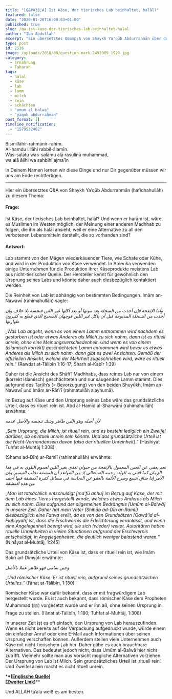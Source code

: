 ```yaml
---
title: "[Q&#038;A] Ist Käse, der tierisches Lab beinhaltet, halāl?"
featured: false
date: "2020-01-20T16:00:03+01:00"
published: true
slug: /qa-ist-kase-der-tierisches-lab-beinhaltet-halal
author: "Ibn Abdullah"
excerpt: "Ein übersetztes Q&amp;A von Shaykh Ya'qūb Abdurrahmān über das Thema, wie man heutzutage mit Lab umgehen sollte."
type: post
id: 2536
image: /uploads/2018/08/question-mark-2492009_1920.jpg
category:
  - Ernährung
  - Taharah
tags:
  - halal
  - käse
  - lab
  - lamm
  - milch
  - rein
  - schächten
  - "umum al balwa"
  - "yaqub abdurrahman"
post_format: []
timeline_notification:
  - "1579532462"
---
```


Bismillāhir-rahmānir-rahīm.  
Al-hamdu lillāhi rabbil-ālamīn.  
Was-salātu was-salāmu alā rasūlinā muhammad,  
wa alā ālihi wa sahbihi ajma’īn

In Deinem Namen lernen wir diese Dinge und nur Dir gegenüber müssen wir uns am Ende rechtfertigen.

---

Hier ein übersetztes Q&amp;A von Shaykh Ya’qūb Abdurrahmān (hafidhahullāh) zu diesem Thema:

#### Frage:

Ist Käse, der tierisches Lab beinhaltet, halāl? Und wenn er harām ist, wäre es Muslimen im Westen möglich, der Meinung einer anderen Madhhab zu folgen, die ihn als halāl ansieht, weil er eine Alternative zu all den verbotenen Lebensmitteln darstellt, die so vorhanden sind?

#### Antwort:

Lab stammt von den Mägen wiederkäuender Tiere, wie Schafe oder Kühe, und wird in der Produktion von Käse verwendet. In Amerika verwenden einige Unternehmen für die Produktion ihrer Käseprodukte meistens Lab aus nicht-tierischer Quelle. Der Hersteller kennt für gewöhnlich den Ursprung seines Labs und könnte daher auch diesbezüglich kontaktiert werden.

Die Reinheit von Lab ist abhängig von bestimmten Bedingungen. Imām an-Nawawī (rahimahullāh) sagte:

_وأما الإنفحة فإن أخذت من السخلة بعد موتها أو بعد أكلها غير اللبن فنجسة بلا خلاف وإن أخذت من السخلة المذبوحة قبل أن يأكل غير اللبن فوجهان الصحيح الذي قطع به كثيرون طهارتها_

„_Was Lab angeht, wenn es von einem Lamm entnommen wird nachdem es gestorben ist oder etwas Anderes als Milch zu sich nahm, dann ist es rituell unrein, ohne eine Meinungsverschiedenheit. Und wenn es von einem (islamisch korrekt) geschächteten Lamm entnommen wird bevor es etwas Anderes als Milch zu sich nahm, dann gibt es zwei Ansichten. Gemäß der offiziellen Ansicht, welche der Mehrheit zugeschrieben wird, wäre es rituell rein._“ (Rawdat at-Tālibīn 1:16-17; Sharh al-Kabīr 1:39)

Daher ist die Ansicht des Shāfi’ī Madhhabs, dass reines Lab nur von einem (korrekt islamisch) geschächteten und nur säugenden Lamm stammt. Dies aufgrund des Tarjīh’s (= Bevorzugung) von den beiden Shuyūkh, Imām an-Nawawī und Imām ar-Rāfi’ī (rahmatullāh alayhumā).

Im Bezug auf Käse und den Ursprung seines Labs wäre das grundsätzliche Urteil, dass es rituell rein ist. Abd al-Hamīd al-Sharwānī (rahimahullāh) erwähnte:

_لأن أصله وهو اللبن طاهر وشك تنجسه والأصل عدمه_

„_Sein Ursprung, die Milch, ist rituell rein, und es besteht lediglich ein Zweifel darüber, ob es rituell unrein sein könnte. Und das grundsätzliche Urteil ist die Nicht-Vorhandensein davon \[also der rituellen Unreinheit\]_.“ (Hāshiyat Tuhfat al-Muhtāj 1:308)

(Shams ad-Dīn) ar-Ramlī (rahimahullāh) erwähnte:

_نعم يعفى عن الجبن المعمول بالإنفحة من حيوان تغذى بغير اللبن لعموم البلوى به في هذا الزمان كما أفتى به الوالد رحمه الله تعالى إذ من القواعد أن المشقة تجلب التيسير وأن الأمر إذا ضاق اتسع وصرح الأئمة بالعفو عن النجاسة في مسائل كثيرة المشقة فيها أخف من هذه المشقة_

„_Man ist tatsächlich entschuldigt \[ma’fū anhu\] im Bezug auf Käse, der mit dem Lab eines Tieres hergestellt wurde, welches etwas Anderes als Milch zu sich nahm. Dies aufgrund der allgemeinen Bedrängnis \[Umūm al-Balwā\] in unserer Zeit. Daher hat mein Vater (Shihāb ad-Dīn ar-Ramlī) diesbezüglich eine Fatwa ereilt, da es von den Grundsätzen \[Qawā’id al-Fiqhiyyah\] ist, dass die Erschwernis die Erleichterung veranlässt, und wenn eine Angelegenheit beengt wird, sie sich (wieder) weitet. Autoritäten haben rituelle Unreinheiten in vielen Situationen aufgrund der Erschwernis entschuldigt, in Angelegenheiten, die deutlich weniger belastend waren._“ (Nihāyat al-Muhtāj, 1:245)

Das grundsätzliche Urteil von Käse ist, dass er rituell rein ist, wie Imām Bakrī ad-Dimyātī erwähnte:

_وجبن شامي فهو طاهر عملا بالأصل_

„_Und römischer Käse. Er ist rituell rein, aufgrund seines grundsätzlichen Urteiles._“ (I’ānat at-Tālibīn, 1:180)

Römischer Käse war dafür bekannt, dass er mit fragwürdigem Lab hergestellt wurde. Es ist auch bekannt, dass römischer Käse dem Propheten Muhammad (ﷺ) vorgesetzt wurde und er ihn aß, ohne seinen Ursprung in Frage zu stellen. (I’ānat at-Tālibīn, 1:180; Tuhfat al-Muhtāj, 1:308)

In unserer Zeit ist es oft einfach, den Ursprung von Lab herauszufinden. Wenn es nicht bereits auf der Verpackung aufgedruckt wurde, würde einem ein einfacher Anruf oder eine E-Mail auch Informationen über seinen Ursprung verschaffen können. Außerdem stellen viele Unternehmen auch Käse mit nicht-tierischem Lab her. Daher gäbe es auch brauchbare Alternativen. Das bedeutet jedoch nicht, dass Umūm al-Balwā hier nicht zutrifft. Vielmehr sollte man aus Vorsicht mögliche Alternativen vorziehen. Der Ursprung von Lab ist Milch. Sein grundsätzliches Urteil ist ‚rituell rein‘. Und Zweifel allein macht es nicht rituell unrein.

\***\*\[**[**Englische Quelle\]**](https://salikacademy.com/is-cheese-containing-animal-rennat-halal/)  
**\[[Zweiter Lin](https://islamqa.org/shafii/shafiifiqh/30167)**[**k\]**](https://salikacademy.com/is-cheese-containing-animal-rennat-halal/)\*\*

Und ALLĀH ta’ālā weiß es am besten.
